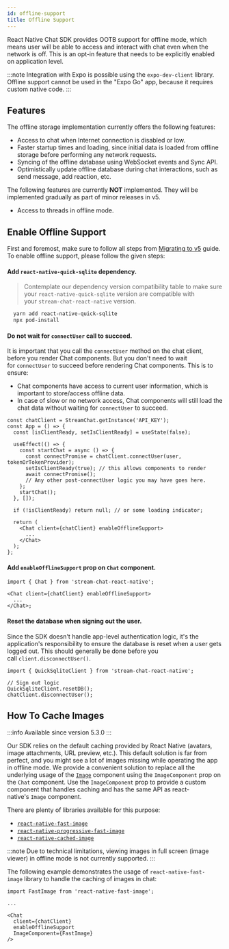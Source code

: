 ```yaml
---
id: offline-support
title: Offline Support
---
```


React Native Chat SDK provides OOTB support for offline mode, which means user will be able to access and interact with chat even when the network is off. This is an opt-in feature that needs to be explicitly enabled on application level.

:::note
Integration with Expo is possible using the `expo-dev-client` library. Offline support cannot be used in the "Expo Go" app, because it requires custom native code.
:::

## Features

The offline storage implementation currently offers the following features:

- Access to chat when Internet connection is disabled or low.
- Faster startup times and loading, since initial data is loaded from offline storage before performing any network requests.
- Syncing of the offline database using WebSocket events and Sync API.
- Optimistically update offline database during chat interactions, such as send message, add reaction, etc.

The following features are currently **NOT** implemented. They will be implemented gradually as part of minor releases in v5.

- Access to threads in offline mode.

## Enable Offline Support

First and foremost, make sure to follow all steps from [Migrating to v5](../basics/migrating-from-4.x-to-5.x.mdx) guide. To enable offline support, please follow the given steps:

#### Add `react-native-quick-sqlite` dependency.

> Contemplate our dependency version compatibility table to make sure your `react-native-quick-sqlite` version are compatible with your `stream-chat-react-native` version.

```bash
  yarn add react-native-quick-sqlite
  npx pod-install
```

#### Do not wait for `connectUser` call to succeed.

It is important that you call the `connectUser` method on the chat client, before you render Chat components. But you don't need to wait for `connectUser` to succeed before rendering Chat components. This is to ensure:

- Chat components have access to current user information, which is important to store/access offline data.
- In case of slow or no network access, Chat components will still load the chat data without waiting for `connectUser` to succeed.

```tsx
const chatClient = StreamChat.getInstance('API_KEY');
const App = () => {
  const [isClientReady, setIsClientReady] = useState(false);

  useEffect(() => {
    const startChat = async () => {
      const connectPromise = chatClient.connectUser(user, tokenOrTokenProvider);
      setIsClientReady(true); // this allows components to render
      await connectPromise();
      // Any other post-connectUser logic you may have goes here.
    };
    startChat();
  }, []);

  if (!isClientReady) return null; // or some loading indicator;

  return (
    <Chat client={chatClient} enableOfflineSupport>
      ...
    </Chat>
  );
};
```

#### Add `enableOfflineSupport` prop on `Chat` component.

```tsx
import { Chat } from 'stream-chat-react-native';

<Chat client={chatClient} enableOfflineSupport>
  ...
</Chat>;
```

#### Reset the database when signing out the user.

Since the SDK doesn't handle app-level authentication logic, it's the application's responsibility to ensure the database is reset when a user gets logged out. This should generally be done before you call `client.disconnectUser()`.

```tsx
import { QuickSqliteClient } from 'stream-chat-react-native';

// Sign out logic
QuickSqliteClient.resetDB();
chatClient.disconnectUser();
```

## How To Cache Images

:::info
Available since version 5.3.0
:::

Our SDK relies on the default caching provided by React Native (avatars, image attachments, URL preview, etc.). This default solution is far from perfect, and you might see a lot of images missing while operating the app in offline mode. We provide a convenient solution to replace all the underlying usage of the [`Image`](https://reactnative.dev/docs/next/image) component using the `ImageComponent` prop on the `Chat` component. Use the `ImageComponent` prop to provide a custom component that handles caching and has the same API as react-native's `Image` component.

There are plenty of libraries available for this purpose:

- [`react-native-fast-image`](https://www.npmjs.com/package/react-native-fast-image)
- [`react-native-progressive-fast-image`](https://www.npmjs.com/package/@freakycoder/react-native-progressive-fast-image)
- [`react-native-cached-image`](https://www.npmjs.com/package/react-native-cached-image)

:::note
Due to technical limitations, viewing images in full screen (image viewer) in offline mode is not currently supported.
:::

The following example demonstrates the usage of `react-native-fast-image` library to handle the caching of images in chat:

```tsx
import FastImage from 'react-native-fast-image';

...

<Chat
  client={chatClient}
  enableOfflineSupport
  ImageComponent={FastImage}
/>
```

